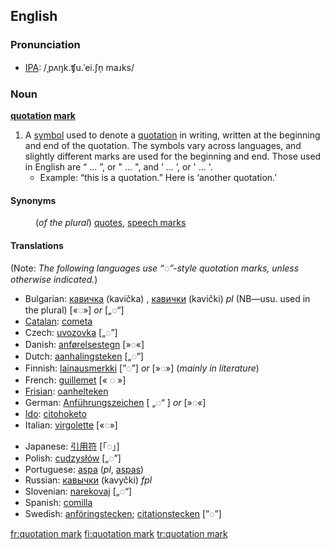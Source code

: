 {{Punctuation marks}}

==English==

===Pronunciation===
*[[IPA]]: /ˌpʌŋk.ʧu.ˈei.ʃn̩ maɹks/

===Noun===
'''[[quotation]] [[mark]]'''

# A [[symbol]] used to denote a [[quotation]] in writing, written at the beginning and end of the quotation. The symbols vary across languages, and slightly different marks are used for the beginning and end.  Those used in English are “ ... ”, or " ... ", and ‘ ... ’, or ' ... '.
#*Example: “this is a quotation.” Here is ‘another quotation.’

====Synonyms====
:(''of the plural'') [[quotes]], [[speech marks]]

====Translations====
(Note: ''The following languages use  “◌”-style quotation marks, unless otherwise indicated.'')
{{top}}
*Bulgarian: [[кавичка]] (kavička) {{f}}, [[кавички]] (kavički) ''pl'' (NB—usu. used in the plural) [«◌»] ''or'' [„◌“]
*[[Catalan]]: [[cometa]] {{f}}
*Czech: [[uvozovka]] {{f}} [„◌”]
*Danish: [[anførelsestegn]] {{n}} [»◌«]
*Dutch: [[aanhalingsteken]] {{n}} [„◌”]
*Finnish: [[lainausmerkki]] [”◌”] ''or'' [»◌»] (''mainly in literature'')
*French: [[guillemet]] {{m}} [« ◌ »]
*[[Frisian]]: [[oanhelteken]] {{n}}
*German: [[Anführungszeichen]] {{n}} [ „◌“ ] ''or'' [»◌«]
*[[Ido]]: [[citohoketo]]
*Italian: [[virgolette]] {{f}} {{p}} [«◌»]
{{mid}}
*Japanese: [[引用符]] [「◌」]
*Polish: [[cudzysłów]] {{m}} [„◌”]
*Portuguese: [[aspa]] {{f}} (''pl'', [[aspas]])
*Russian: [[кавычки]] (kavyčki) ''fpl''
*Slovenian: [[narekovaj]] {{m}} [„◌“]
*Spanish: [[comilla]] {{f}}
*Swedish: [[anföringstecken]]; [[citationstecken]] [”◌”]
{{bottom}}

{{wikipedia}}

[[fr:quotation mark]]
[[fi:quotation mark]]
[[tr:quotation mark]]